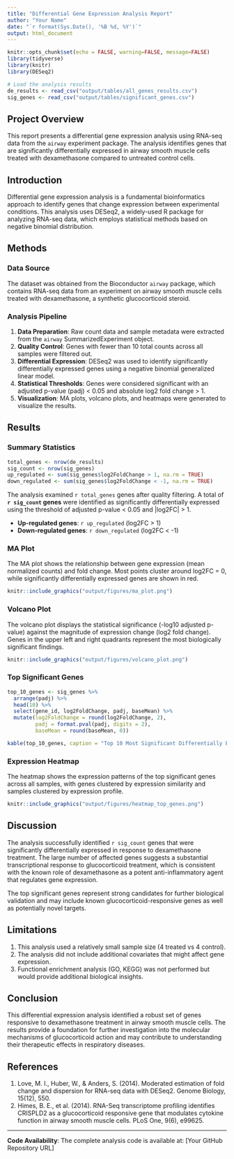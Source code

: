 ```yaml
---
title: "Differential Gene Expression Analysis Report"
author: "Your Name"
date: "`r format(Sys.Date(), '%B %d, %Y')`"
output: html_document
---
```


```r
knitr::opts_chunk$set(echo = FALSE, warning=FALSE, message=FALSE)
library(tidyverse)
library(knitr)
library(DESeq2)

# Load the analysis results
de_results <- read_csv("output/tables/all_genes_results.csv")
sig_genes <- read_csv("output/tables/significant_genes.csv")
```

## Project Overview

This report presents a differential gene expression analysis using RNA-seq data from the `airway` experiment package. The analysis identifies genes that are significantly differentially expressed in airway smooth muscle cells treated with dexamethasone compared to untreated control cells.

## Introduction

Differential gene expression analysis is a fundamental bioinformatics approach to identify genes that change expression between experimental conditions. This analysis uses DESeq2, a widely-used R package for analyzing RNA-seq data, which employs statistical methods based on negative binomial distribution.

## Methods

### Data Source
The dataset was obtained from the Bioconductor `airway` package, which contains RNA-seq data from an experiment on airway smooth muscle cells treated with dexamethasone, a synthetic glucocorticoid steroid.

### Analysis Pipeline
1.  **Data Preparation**: Raw count data and sample metadata were extracted from the `airway` SummarizedExperiment object.
2.  **Quality Control**: Genes with fewer than 10 total counts across all samples were filtered out.
3.  **Differential Expression**: DESeq2 was used to identify significantly differentially expressed genes using a negative binomial generalized linear model.
4.  **Statistical Thresholds**: Genes were considered significant with an adjusted p-value (padj) < 0.05 and absolute log2 fold change > 1.
5.  **Visualization**: MA plots, volcano plots, and heatmaps were generated to visualize the results.

## Results

### Summary Statistics
```r
total_genes <- nrow(de_results)
sig_count <- nrow(sig_genes)
up_regulated <- sum(sig_genes$log2FoldChange > 1, na.rm = TRUE)
down_regulated <- sum(sig_genes$log2FoldChange < -1, na.rm = TRUE)
```

The analysis examined `r total_genes` genes after quality filtering. A total of **`r sig_count` genes** were identified as significantly differentially expressed using the threshold of adjusted p-value < 0.05 and |log2FC| > 1.

- **Up-regulated genes**: `r up_regulated` (log2FC > 1)
- **Down-regulated genes**: `r down_regulated` (log2FC < -1)

### MA Plot
The MA plot shows the relationship between gene expression (mean normalized counts) and fold change. Most points cluster around log2FC = 0, while significantly differentially expressed genes are shown in red.

```r
knitr::include_graphics("output/figures/ma_plot.png")
```

### Volcano Plot
The volcano plot displays the statistical significance (-log10 adjusted p-value) against the magnitude of expression change (log2 fold change). Genes in the upper left and right quadrants represent the most biologically significant findings.

```r
knitr::include_graphics("output/figures/volcano_plot.png")
```

### Top Significant Genes
```r
top_10_genes <- sig_genes %>%
  arrange(padj) %>%
  head(10) %>%
  select(gene_id, log2FoldChange, padj, baseMean) %>%
  mutate(log2FoldChange = round(log2FoldChange, 2),
         padj = format.pval(padj, digits = 2),
         baseMean = round(baseMean, 0))

kable(top_10_genes, caption = "Top 10 Most Significant Differentially Expressed Genes")
```

### Expression Heatmap
The heatmap shows the expression patterns of the top significant genes across all samples, with genes clustered by expression similarity and samples clustered by expression profile.

```r
knitr::include_graphics("output/figures/heatmap_top_genes.png")
```

## Discussion

The analysis successfully identified `r sig_count` genes that were significantly differentially expressed in response to dexamethasone treatment. The large number of affected genes suggests a substantial transcriptional response to glucocorticoid treatment, which is consistent with the known role of dexamethasone as a potent anti-inflammatory agent that regulates gene expression.

The top significant genes represent strong candidates for further biological validation and may include known glucocorticoid-responsive genes as well as potentially novel targets.

## Limitations

1.  This analysis used a relatively small sample size (4 treated vs 4 control).
2.  The analysis did not include additional covariates that might affect gene expression.
3.  Functional enrichment analysis (GO, KEGG) was not performed but would provide additional biological insights.

## Conclusion

This differential expression analysis identified a robust set of genes responsive to dexamethasone treatment in airway smooth muscle cells. The results provide a foundation for further investigation into the molecular mechanisms of glucocorticoid action and may contribute to understanding their therapeutic effects in respiratory diseases.

## References

1.  Love, M. I., Huber, W., & Anders, S. (2014). Moderated estimation of fold change and dispersion for RNA-seq data with DESeq2. Genome Biology, 15(12), 550.
2.  Himes, B. E., et al. (2014). RNA-Seq transcriptome profiling identifies CRISPLD2 as a glucocorticoid responsive gene that modulates cytokine function in airway smooth muscle cells. PLoS One, 9(6), e99625.

---

**Code Availability**: The complete analysis code is available at: [Your GitHub Repository URL]
